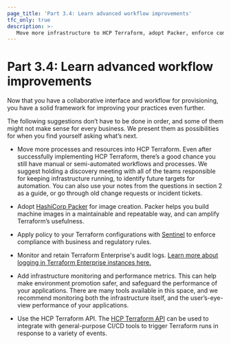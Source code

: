```yaml
---
page_title: 'Part 3.4: Learn advanced workflow improvements'
tfc_only: true
description: >-
   Move more infrastructure to HCP Terraform, adopt Packer, enforce compliance with Sentinel policies, use audit logs, add monitoring and metrics, and use the HCP Terraform API.
---
```


# Part 3.4: Learn advanced workflow improvements

Now that you have a collaborative interface and workflow for provisioning, you have a solid framework for improving your practices even further.

The following suggestions don’t have to be done in order, and some of them might not make sense for every business. We present them as possibilities for when you find yourself asking what’s next.

* Move more processes and resources into HCP Terraform. Even after successfully implementing HCP Terraform, there’s a good chance you still have manual or semi-automated workflows and processes. We suggest holding a discovery meeting with all of the teams responsible for keeping infrastructure running, to identify future targets for automation. You can also use your notes from the questions in section 2 as a guide, or go through old change requests or incident tickets.

* Adopt [HashiCorp Packer](https://www.packer.io/) for image creation. Packer helps you build machine images in a maintainable and repeatable way, and can amplify Terraform’s usefulness.

* Apply policy to your Terraform configurations with [Sentinel](/terraform/cloud-docs/policy-enforcement) to enforce compliance with business and
  regulatory rules.

* Monitor and retain Terraform Enterprise's audit logs. [Learn more about logging in Terraform Enterprise instances here.](/terraform/enterprise/admin/infrastructure/logging)

* Add infrastructure monitoring and performance metrics. This can help make environment promotion safer, and safeguard the performance of your applications. There are many tools available in this space, and we recommend monitoring both the infrastructure itself, and the user’s-eye-view performance of your applications.

* Use the HCP Terraform API. The [HCP Terraform API](/terraform/cloud-docs/api-docs) can be used to integrate with general-purpose CI/CD tools to trigger Terraform runs in response to a variety of events.
